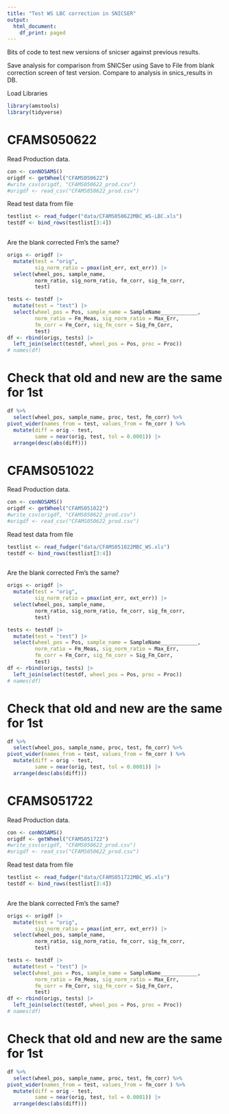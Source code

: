 ```yaml
---
title: "Test WS LBC correction in SNICSER"
output:
  html_document:
    df_print: paged
---
```


Bits of code to test new versions of snicser against previous results.

Save analysis for comparison from SNICSer using Save to File from blank correction screen of test version. Compare to analysis in snics_results in DB.

Load Libraries

```r
library(amstools)
library(tidyverse)
```

# CFAMS050622

Read Production data. 

```r
con <- conNOSAMS()
origdf <- getWheel("CFAMS050622")
#write_csv(origdf, "CFAMS050622_prod.csv")
#origdf <- read_csv("CFAMS050622_prod.csv")
```

Read test data from file


```r
testlist <- read_fudger("data/CFAMS050622MBC_WS-LBC.xls")
testdf <- bind_rows(testlist[3:4])
  
```

Are the blank corrected Fm's the same?

```r
origs <- origdf |> 
  mutate(test = "orig",
         sig_norm_ratio = pmax(int_err, ext_err)) |> 
  select(wheel_pos, sample_name, 
         norm_ratio, sig_norm_ratio, fm_corr, sig_fm_corr,
         test)

tests <- testdf |> 
  mutate(test = "test") |> 
  select(wheel_pos = Pos, sample_name = SampleName____________,
         norm_ratio = Fm_Meas, sig_norm_ratio = Max_Err,
         fm_corr = Fm_Corr, sig_fm_corr = Sig_Fm_Corr,
         test)
df <- rbind(origs, tests) |> 
  left_join(select(testdf, wheel_pos = Pos, proc = Proc))
# names(df)
```


# Check that old and new are the same for 1st

```r
df %>% 
  select(wheel_pos, sample_name, proc, test, fm_corr) %>% 
pivot_wider(names_from = test, values_from = fm_corr ) %>% 
  mutate(diff = orig - test,
         same = near(orig, test, tol = 0.0001)) |> 
  arrange(desc(abs(diff)))
```

# CFAMS051022

Read Production data. 

```r
con <- conNOSAMS()
origdf <- getWheel("CFAMS051022")
#write_csv(origdf, "CFAMS050622_prod.csv")
#origdf <- read_csv("CFAMS050622_prod.csv")
```

Read test data from file


```r
testlist <- read_fudger("data/CFAMS051022MBC_WS.xls")
testdf <- bind_rows(testlist[3:4])
  
```

Are the blank corrected Fm's the same?

```r
origs <- origdf |> 
  mutate(test = "orig",
         sig_norm_ratio = pmax(int_err, ext_err)) |> 
  select(wheel_pos, sample_name, 
         norm_ratio, sig_norm_ratio, fm_corr, sig_fm_corr,
         test)

tests <- testdf |> 
  mutate(test = "test") |> 
  select(wheel_pos = Pos, sample_name = SampleName____________,
         norm_ratio = Fm_Meas, sig_norm_ratio = Max_Err,
         fm_corr = Fm_Corr, sig_fm_corr = Sig_Fm_Corr,
         test)
df <- rbind(origs, tests) |> 
  left_join(select(testdf, wheel_pos = Pos, proc = Proc))
# names(df)
```


# Check that old and new are the same for 1st

```r
df %>% 
  select(wheel_pos, sample_name, proc, test, fm_corr) %>% 
pivot_wider(names_from = test, values_from = fm_corr ) %>% 
  mutate(diff = orig - test,
         same = near(orig, test, tol = 0.0001)) |> 
  arrange(desc(abs(diff)))
```


# CFAMS051722

Read Production data. 

```r
con <- conNOSAMS()
origdf <- getWheel("CFAMS051722")
#write_csv(origdf, "CFAMS050622_prod.csv")
#origdf <- read_csv("CFAMS050622_prod.csv")
```

Read test data from file


```r
testlist <- read_fudger("data/CFAMS051722MBC_WS.xls")
testdf <- bind_rows(testlist[3:4])
  
```

Are the blank corrected Fm's the same?

```r
origs <- origdf |> 
  mutate(test = "orig",
         sig_norm_ratio = pmax(int_err, ext_err)) |> 
  select(wheel_pos, sample_name, 
         norm_ratio, sig_norm_ratio, fm_corr, sig_fm_corr,
         test)

tests <- testdf |> 
  mutate(test = "test") |> 
  select(wheel_pos = Pos, sample_name = SampleName____________,
         norm_ratio = Fm_Meas, sig_norm_ratio = Max_Err,
         fm_corr = Fm_Corr, sig_fm_corr = Sig_Fm_Corr,
         test)
df <- rbind(origs, tests) |> 
  left_join(select(testdf, wheel_pos = Pos, proc = Proc))
# names(df)
```


# Check that old and new are the same for 1st

```r
df %>% 
  select(wheel_pos, sample_name, proc, test, fm_corr) %>% 
pivot_wider(names_from = test, values_from = fm_corr ) %>% 
  mutate(diff = orig - test,
         same = near(orig, test, tol = 0.0001)) |> 
  arrange(desc(abs(diff)))
```
